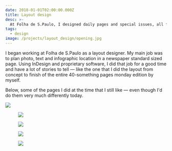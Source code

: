 ```yaml
---
date: 2018-01-01T02:00:00.000Z
title: Layout design
desc: >-
  At Folha de S.Paulo, I designed daily pages and special issues, all for print
tags:
  - design
image: /projects/layout_design/opening.jpg
---
```


I began working at Folha de S.Paulo as a layout designer. My main job was to plan photo, text and infographic location in a newspaper standard sized page. Using InDesign and proprietary software, I did that job for a good time and have a lot of stories to tell — like the one that I did the layout from concept to finish of the entire 40-something pages monday edition by myself.

Below, some of the pages I did at the time that I still like — even though I'd do them very much differently today.

![](/projects/layout_design/design-inovacao.jpg)

<figure className="mosaic full">

![](/projects/layout_design/design-eletrizante.jpg)

![](/projects/layout_design/design-manje.jpg)

</figure>

<figure className="mosaic full">

![](/projects/layout_design/design-pedal.jpeg)

![](/projects/layout_design/design-ralo.jpg)

</figure>
